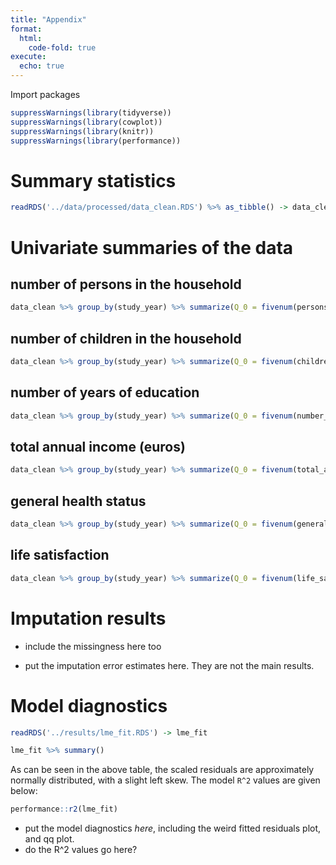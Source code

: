 ```yaml
---
title: "Appendix"
format:
  html:
    code-fold: true
execute: 
  echo: true
---
```


Import packages
```r
suppressWarnings(library(tidyverse))
suppressWarnings(library(cowplot))
suppressWarnings(library(knitr))
suppressWarnings(library(performance))
```

# Summary statistics
```r
readRDS('../data/processed/data_clean.RDS') %>% as_tibble() -> data_clean
```

# Univariate summaries of the data

## number of persons in the household
```r
data_clean %>% group_by(study_year) %>% summarize(Q_0 = fivenum(persons_in_household)[1], Q_1 = fivenum(persons_in_household)[2], Q_2 = fivenum(persons_in_household)[3], Q_3 = fivenum(persons_in_household)[4], Q_4 = fivenum(persons_in_household)[5]) %>% kable()
```
## number of children in the household
```r
data_clean %>% group_by(study_year) %>% summarize(Q_0 = fivenum(children_in_household)[1], Q_1 = fivenum(children_in_household)[2], Q_2 = fivenum(children_in_household)[3], Q_3 = fivenum(children_in_household)[4], Q_4 = fivenum(children_in_household)[5]) %>% kable()
```

## number of years of education
```r
data_clean %>% group_by(study_year) %>% summarize(Q_0 = fivenum(number_of_years_of_education)[1], Q_1 = fivenum(number_of_years_of_education)[2], Q_2 = fivenum(number_of_years_of_education)[3], Q_3 = fivenum(number_of_years_of_education)[4], Q_4 = fivenum(number_of_years_of_education)[5]) %>% kable()
```

## total annual income (euros)
```r
data_clean %>% group_by(study_year) %>% summarize(Q_0 = fivenum(total_annual_income)[1], Q_1 = fivenum(total_annual_income)[2], Q_2 = fivenum(total_annual_income)[3], Q_3 = fivenum(total_annual_income)[4], Q_4 = fivenum(total_annual_income)[5]) %>% kable()
```

## general health status
```r
data_clean %>% group_by(study_year) %>% summarize(Q_0 = fivenum(general_health_status)[1], Q_1 = fivenum(general_health_status)[2], Q_2 = fivenum(general_health_status)[3], Q_3 = fivenum(general_health_status)[4], Q_4 = fivenum(general_health_status)[5]) %>% kable()
```

## life satisfaction
```r
data_clean %>% group_by(study_year) %>% summarize(Q_0 = fivenum(life_satisfaction)[1], Q_1 = fivenum(life_satisfaction)[2], Q_2 = fivenum(life_satisfaction)[3], Q_3 = fivenum(life_satisfaction)[4], Q_4 = fivenum(life_satisfaction)[5]) %>% kable()
```

# Imputation results

* include the missingness here too

* put the imputation error estimates here. They are not the main results. 

# Model diagnostics

```r
readRDS('../results/lme_fit.RDS') -> lme_fit
```

```r
lme_fit %>% summary()
```
As can be seen in the above table, the scaled residuals are approximately normally distributed, with a slight left skew. The model `R^2` values are given below:
```r
performance::r2(lme_fit)
```

* put the model diagnostics *here*, including the weird fitted residuals plot, and qq plot.
* do the R^2 values go here?